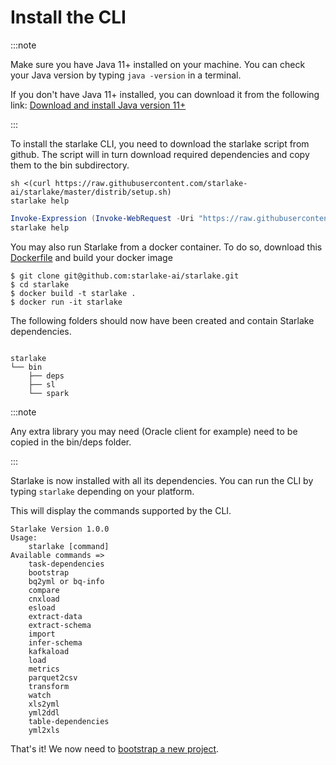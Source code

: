 # Install the CLI




:::note

Make sure you have Java 11+ installed on your machine. You can check your Java version by typing `java -version` in a terminal.

If you don't have Java 11+ installed, you can download it from the following link:
[Download and install Java version 11+](https://adoptopenjdk.net/)

:::

To install the starlake CLI, you need to download the starlake script from github.
The script will in turn download required dependencies and copy them to the bin subdirectory.

<Tabs groupId="platforms">
<TabItem value="linux_macos" label="Linux/MacOS">

```shell
sh <(curl https://raw.githubusercontent.com/starlake-ai/starlake/master/distrib/setup.sh)
starlake help
```

</TabItem>

<TabItem value="windows" label="Windows">

```powershell
Invoke-Expression (Invoke-WebRequest -Uri "https://raw.githubusercontent.com/starlake-ai/starlake/master/distrib/setup.ps1").Content
starlake help
```

</TabItem>

<TabItem value="docker" label="Docker">

You may also run Starlake from a docker container. To do so, download this [Dockerfile](https://github.com/starlake-ai/starlake/blob/master/distrib/Dockerfile)
and build your docker image
	
```shell
$ git clone git@github.com:starlake-ai/starlake.git
$ cd starlake
$ docker build -t starlake .
$ docker run -it starlake

```
</TabItem>
</Tabs>

The following folders should now have been created and contain Starlake dependencies.


```text

starlake
└── bin
    ├── deps
    ├── sl
    └── spark

```

:::note

Any extra library you may need (Oracle client for example) need to be copied in the bin/deps folder.

:::

Starlake is now installed with all its dependencies. You can run the CLI by typing `starlake` depending on your platform.

This will display the commands supported by the CLI.


```
Starlake Version 1.0.0
Usage:
	starlake [command]
Available commands =>
	task-dependencies
	bootstrap
	bq2yml or bq-info
	compare
	cnxload
	esload
	extract-data
	extract-schema
	import
	infer-schema
	kafkaload
	load
	metrics
	parquet2csv
	transform
	watch
	xls2yml
	yml2ddl
	table-dependencies
	yml2xls
```


That's it! We now need to [bootstrap a new project](bootstrap).
